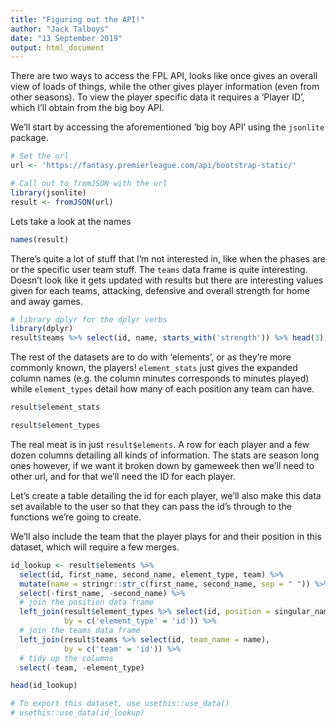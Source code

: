 ```yaml
---
title: "Figuring out the API!"
author: "Jack Talboys"
date: "13 September 2019"
output: html_document
---
```


There are two ways to access the FPL API, looks like once gives an overall view of loads of things, while the other gives player information (even from other seasons).
To view the player specific data it requires a 'Player ID', which I'll obtain from the big boy API.

We'll start by accessing the aforementioned 'big boy API' using the `jsonlite` package.

```r
# Set the url
url <- 'https://fantasy.premierleague.com/api/bootstrap-static/'

# Call out to fromJSON with the url
library(jsonlite)
result <- fromJSON(url)
```

Lets take a look at the names
```r
names(result)
```

There's quite a lot of stuff that I'm not interested in, like when the phases are or the specific user team stuff. The `teams` data frame is quite interesting. Doesn't look like it gets updated with results but there are interesting values given for each teams, attacking, defensive and overall strength for home and away games.

```r
# library dplyr for the dplyr verbs
library(dplyr)
result$teams %>% select(id, name, starts_with('strength')) %>% head(3)
```

The rest of the datasets are to do with 'elements', or as they're more commonly known, the players! `element_stats` just gives the expanded column names (e.g. the column minutes corresponds to minutes played) while `element_types` detail how many of each position any team can have.

```r
result$element_stats

result$element_types
```

The real meat is in just `result$elements`. A row for each player and a few dozen columns detailing all kinds of information. The stats are season long ones however, if we want it broken down by gameweek then we'll need to other url, and for that we'll need the ID for each player.

Let's create a table detailing the id for each player, we'll also make this data set available to the user so that they can pass the id's through to the functions we're going to create.

We'll also include the team that the player plays for and their position in this dataset, which will require a few merges.

```r
id_lookup <- result$elements %>%
  select(id, first_name, second_name, element_type, team) %>%
  mutate(name = stringr::str_c(first_name, second_name, sep = " ")) %>%
  select(-first_name, -second_name) %>%
  # join the position data frame
  left_join(result$element_types %>% select(id, position = singular_name),
            by = c('element_type' = 'id')) %>%
  # join the teams data frame
  left_join(result$teams %>% select(id, team_name = name),
            by = c('team' = 'id')) %>%
  # tidy up the columns
  select(-team, -element_type)

head(id_lookup)

# To export this dataset, use usethis::use_data()
# usethis::use_data(id_lookup)
```

